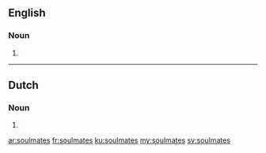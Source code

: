 ==English==

===Noun===
{{head|en|noun plural form}}

# {{plural of|soulmate|lang=en}}

----

==Dutch==

===Noun===
{{head|nl|noun plural form}}

# {{nl-noun form of|pl|soulmate}}

[[ar:soulmates]]
[[fr:soulmates]]
[[ku:soulmates]]
[[my:soulmates]]
[[sv:soulmates]]